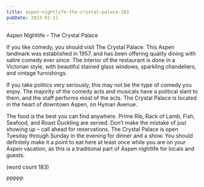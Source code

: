 ```yaml
---
title: aspen-nightlife-the-crystal-palace-183
pubDate: 2023-01-11
---
```


Aspen Nightlife – The Crystal Palace

If you like comedy, you should visit The Crystal 
Palace. This Aspen landmark was established 
in 1957, and has been offering quality dining 
with satire comedy ever since. The interior of 
the restaurant is done in a Victorian style, with 
beautiful stained glass windows, sparkling 
chandeliers, and vintage furnishings.

If you take politics very seriously, this may not 
be the type of comedy you enjoy. The majority 
of the comedy acts and musicals have a 
political slant to them, and the staff performs 
most of the acts. The Crystal Palace is located
 in the heart of downtown Aspen, on Hyman 
Avenue.

The food is the best you can find anywhere. 
Prime Rib, Rack of Lamb, Fish, Seafood, and 
Roast Duckling are served. Don’t make the 
mistake of just showing up – call ahead for 
reservations. The Crystal Palace is open 
Tuesday through Sunday in the evening for 
dinner and a show. You should definitely make
 it a point to eat here at least once while you 
are on your Aspen vacation, as this is a 
traditional part of Aspen nightlife for locals and 
guests.

(word count 183)

PPPPP